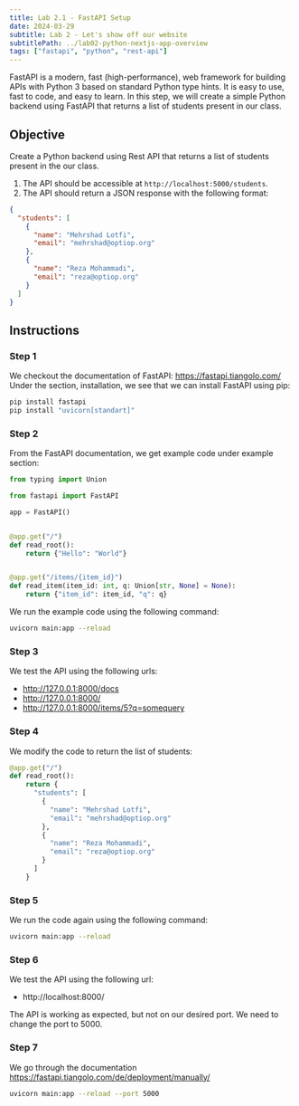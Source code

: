 ```yaml
---
title: Lab 2.1 - FastAPI Setup
date: 2024-03-29
subtitle: Lab 2 - Let's show off our website
subtitlePath: ../lab02-python-nextjs-app-overview
tags: ["fastapi", "python", "rest-api"]
---
```


FastAPI is a modern, fast (high-performance), web framework for 
building APIs with Python 3 based on standard Python type hints. 
It is easy to use, fast to code, and easy to learn. In this step,
we will create a simple Python backend using FastAPI that returns
a list of students present in our class.

## Objective
Create a Python backend using Rest API that returns a list 
of students present in the our class. 
1. The API should be accessible at `http://localhost:5000/students`.
2. The API should return a JSON response with the following format:
```json
{
  "students": [
    {
      "name": "Mehrshad Lotfi",
      "email": "mehrshad@optiop.org"
    },
    {
      "name": "Reza Mohammadi",
      "email": "reza@optiop.org"
    }
  ]
}
```

## Instructions

### Step 1
We checkout the documentation of FastAPI: https://fastapi.tiangolo.com/
Under the section, installation, we see that we can install FastAPI using pip:
```bash
pip install fastapi
pip install "uvicorn[standart]"
```

### Step 2
From the FastAPI documentation, we get example code under example section:
```python
from typing import Union

from fastapi import FastAPI

app = FastAPI()


@app.get("/")
def read_root():
    return {"Hello": "World"}


@app.get("/items/{item_id}")
def read_item(item_id: int, q: Union[str, None] = None):
    return {"item_id": item_id, "q": q}
```

We run the example code using the following command:
```bash
uvicorn main:app --reload
```

### Step 3
We test the API using the following urls:
  - http://127.0.0.1:8000/docs
  - http://127.0.0.1:8000/
  - http://127.0.0.1:8000/items/5?q=somequery


### Step 4
We modify the code to return the list of students:

```python
@app.get("/")
def read_root():
    return {
	  "students": [
	    {
	      "name": "Mehrshad Lotfi",
	      "email": "mehrshad@optiop.org"
	    },
	    {
	      "name": "Reza Mohammadi",
	      "email": "reza@optiop.org"
	    }
	  ]
	}
```

### Step 5
We run the code again using the following command:
```bash
uvicorn main:app --reload
```

### Step 6
We test the API using the following url:
  - http://localhost:8000/

The API is working as expected, but not on our desired port. 
We need to change the port to 5000.

### Step 7
We go through the documentation 
https://fastapi.tiangolo.com/de/deployment/manually/

```bash
uvicorn main:app --reload --port 5000
```
